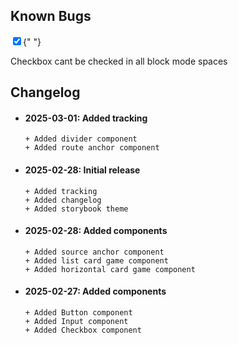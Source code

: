 
<Meta title="Tracking" />

## Known Bugs

<div className="sb-checkbox-container">
  <div className="sb-checkbox-item">
    <input type="checkbox" checked={false} />{" "}
    <p>Checkbox cant be checked in all block mode spaces</p>
  </div>
</div>

## Changelog

- #### 2025-03-01: Added tracking

  ```
  + Added divider component
  + Added route anchor component
  ```

- #### 2025-02-28: Initial release

  ```
  + Added tracking
  + Added changelog
  + Added storybook theme
  ```

- #### 2025-02-28: Added components

  ```
  + Added source anchor component
  + Added list card game component
  + Added horizontal card game component
  ```

- #### 2025-02-27: Added components
  ```
  + Added Button component
  + Added Input component
  + Added Checkbox component
  ```

<style>
  {`
  .sb-checkbox-container {
    display: flex;
    flex-direction: column;
  }

  .sb-checkbox-item {
    display: flex;
    align-items: center;
    height: 2rem;
    flex-direction: row;
    gap: 0.75rem;
  }

  p {
    margin: 0;
  }
  `}
</style>

